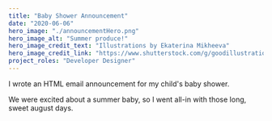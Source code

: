 ```yaml
---
title: "Baby Shower Announcement"
date: "2020-06-06"
hero_image: "./announcementHero.png"
hero_image_alt: "Summer produce!"
hero_image_credit_text: "Illustrations by Ekaterina Mikheeva"
hero_image_credit_link: "https://www.shutterstock.com/g/goodillustration"
project_roles: "Developer Designer"
---
```


I wrote an HTML email announcement for my child's baby shower.

We were excited about a summer baby, so I went all-in with those long, sweet august days.
